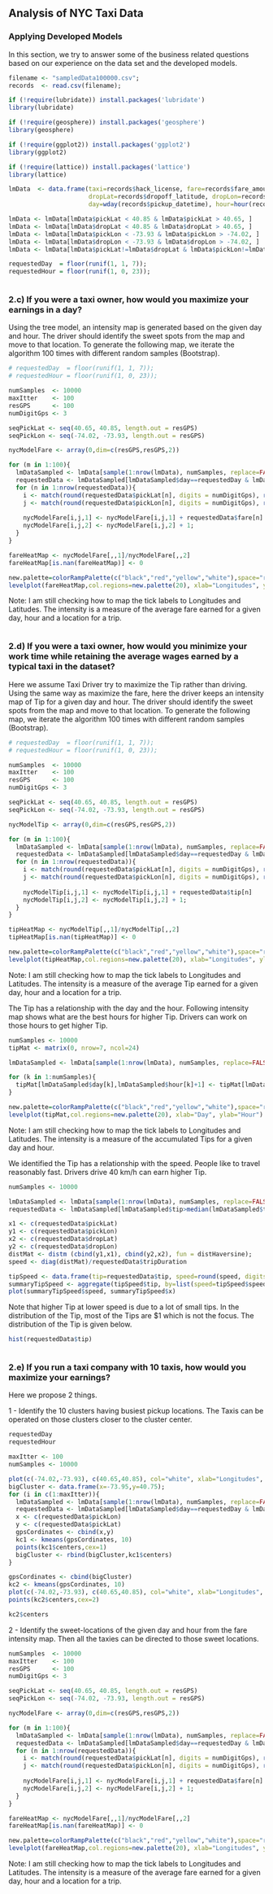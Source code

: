 
<div itemscope>
  <h2>Analysis of NYC Taxi Data</h1>
  <span><h3>Applying Developed Models</h3></span>
</div>

In this section, we try to answer some of the business related questions based on our experience on the data set and the developed models.

```{r}
filename <- "sampledData100000.csv";
records  <- read.csv(filename);

if (!require(lubridate)) install.packages('lubridate')
library(lubridate)

if (!require(geosphere)) install.packages('geosphere')
library(geosphere)

if (!require(ggplot2)) install.packages('ggplot2')
library(ggplot2)

if (!require(lattice)) install.packages('lattice')
library(lattice)
```

```{r}
lmData  <- data.frame(taxi=records$hack_license, fare=records$fare_amount, tip=records$tip_amount, tripDuration=records$trip_time_in_secs, pickLat=records$pickup_latitude, pickLon=records$pickup_longitude, 
                      dropLat=records$dropoff_latitude, dropLon=records$dropoff_longitude,
                      day=wday(records$pickup_datetime), hour=hour(records$pickup_datetime))

lmData <- lmData[lmData$pickLat < 40.85 & lmData$pickLat > 40.65, ]
lmData <- lmData[lmData$dropLat < 40.85 & lmData$dropLat > 40.65, ]
lmData <- lmData[lmData$pickLon < -73.93 & lmData$pickLon > -74.02, ]
lmData <- lmData[lmData$dropLon < -73.93 & lmData$dropLon > -74.02, ]
lmData <- lmData[lmData$pickLat!=lmData$dropLat & lmData$pickLon!=lmData$dropLon, ]

requestedDay  = floor(runif(1, 1, 7));
requestedHour = floor(runif(1, 0, 23));
```

<div id="bg">
  <img src="./img/breakSec.png" alt="">
</div>

<span><h3>
2.c) If you were a taxi owner, how would you maximize your earnings in a day?
</h3></span>

Using the tree model, an intensity map is generated based on the given day and hour. The driver should identify the sweet spots from the map and move to that location. To generate the following map, we iterate the algorithm 100 times with different random samples (Bootstrap).

```{R}
# requestedDay  = floor(runif(1, 1, 7));
# requestedHour = floor(runif(1, 0, 23));

numSamples  <- 10000
maxItter    <- 100
resGPS      <- 100
numDigitGps <- 3

seqPickLat <- seq(40.65, 40.85, length.out = resGPS)
seqPickLon <- seq(-74.02, -73.93, length.out = resGPS)

nycModelFare <- array(0,dim=c(resGPS,resGPS,2))

for (m in 1:100){
  lmDataSampled <- lmData[sample(1:nrow(lmData), numSamples, replace=FALSE),]
  requestedData <- lmDataSampled[lmDataSampled$day==requestedDay & lmDataSampled$hour==requestedHour, ]
  for (n in 1:nrow(requestedData)){
    i <- match(round(requestedData$pickLat[n], digits = numDigitGps), round(seqPickLat, digits = numDigitGps))       
    j <- match(round(requestedData$pickLon[n], digits = numDigitGps), round(seqPickLon, digits = numDigitGps))    
    
    nycModelFare[i,j,1] <- nycModelFare[i,j,1] + requestedData$fare[n]
    nycModelFare[i,j,2] <- nycModelFare[i,j,2] + 1;
  }
}

fareHeatMap <- nycModelFare[,,1]/nycModelFare[,,2]
fareHeatMap[is.nan(fareHeatMap)] <- 0

new.palette=colorRampPalette(c("black","red","yellow","white"),space="rgb") 
levelplot(fareHeatMap,col.regions=new.palette(20), xlab="Longitudes", ylab="Latitudes")
```

Note: I am still checking how to map the tick labels to Longitudes and Latitudes. The intensity is a measure of the average fare earned for a given day, hour and a location for a trip.

<div id="bg">
  <img src="./img/breakSec.png" alt="">
</div>

<span><h3>
2.d) If you were a taxi owner, how would you minimize your work time while retaining the average wages earned by a typical taxi in the dataset?
</h3></span>

Here we assume Taxi Driver try to maximize the Tip rather than driving. Using the same way as maximize the fare, here the driver keeps an intensity map of Tip for a given day and hour. The driver should identify the sweet spots from the map and move to that location. To generate the following map, we iterate the algorithm 100 times with different random samples (Bootstrap).

```{R}
# requestedDay  = floor(runif(1, 1, 7));
# requestedHour = floor(runif(1, 0, 23));

numSamples  <- 10000
maxItter    <- 100
resGPS      <- 100
numDigitGps <- 3

seqPickLat <- seq(40.65, 40.85, length.out = resGPS)
seqPickLon <- seq(-74.02, -73.93, length.out = resGPS)

nycModelTip <- array(0,dim=c(resGPS,resGPS,2))

for (m in 1:100){
  lmDataSampled <- lmData[sample(1:nrow(lmData), numSamples, replace=FALSE),]
  requestedData <- lmDataSampled[lmDataSampled$day==requestedDay & lmDataSampled$hour==requestedHour, ]
  for (n in 1:nrow(requestedData)){
    i <- match(round(requestedData$pickLat[n], digits = numDigitGps), round(seqPickLat, digits = numDigitGps))       
    j <- match(round(requestedData$pickLon[n], digits = numDigitGps), round(seqPickLon, digits = numDigitGps))    
    
    nycModelTip[i,j,1] <- nycModelTip[i,j,1] + requestedData$tip[n]
    nycModelTip[i,j,2] <- nycModelTip[i,j,2] + 1;
  }
}

tipHeatMap <- nycModelTip[,,1]/nycModelTip[,,2]
tipHeatMap[is.nan(tipHeatMap)] <- 0

new.palette=colorRampPalette(c("black","red","yellow","white"),space="rgb") 
levelplot(tipHeatMap,col.regions=new.palette(20), xlab="Longitudes", ylab="Latitudes")
```

Note: I am still checking how to map the tick labels to Longitudes and Latitudes. The intensity is a measure of the average Tip earned for a given day, hour and a location for a trip.

The Tip has a relationship with the day and the hour. Following intensity map shows what are the best hours for higher Tip. Drivers can work on those hours to get higher Tip.

```{R}
numSamples <- 10000
tipMat <- matrix(0, nrow=7, ncol=24)

lmDataSampled <- lmData[sample(1:nrow(lmData), numSamples, replace=FALSE),]

for (k in 1:numSamples){
  tipMat[lmDataSampled$day[k],lmDataSampled$hour[k]+1] <- tipMat[lmDataSampled$day[k],lmDataSampled$hour[k]+1] + lmDataSampled$tip[k]
}

new.palette=colorRampPalette(c("black","red","yellow","white"),space="rgb") 
levelplot(tipMat,col.regions=new.palette(20), xlab="Day", ylab="Hour")
```

Note: I am still checking how to map the tick labels to Longitudes and Latitudes. The intensity is a measure of the accumulated Tips for a given day and hour.

We identified the Tip has a relationship with the speed. People like to travel reasonably fast. Drivers drive 40 km/h can earn higher Tip.

```{R}
numSamples <- 10000

lmDataSampled <- lmData[sample(1:nrow(lmData), numSamples, replace=FALSE),]
requestedData <- lmDataSampled[lmDataSampled$tip>median(lmDataSampled$tip), ]

x1 <- c(requestedData$pickLat)
y1 <- c(requestedData$pickLon)
x2 <- c(requestedData$dropLat)
y2 <- c(requestedData$dropLon)
distMat <- distm (cbind(y1,x1), cbind(y2,x2), fun = distHaversine);
speed <- diag(distMat)/requestedData$tripDuration

tipSpeed <- data.frame(tip=requestedData$tip, speed=round(speed, digits = 1))
summaryTipSpeed <- aggregate(tipSpeed$tip, by=list(speed=tipSpeed$speed), FUN=mean)
plot(summaryTipSpeed$speed, summaryTipSpeed$x)
```

Note that higher Tip at lower speed is due to a lot of small tips. In the distribution of the Tip, most of the Tips are $1 which is not the focus. The distribution of the Tip is given below.

```{R}
hist(requestedData$tip)
```

<div id="bg">
  <img src="./img/breakSec.png" alt="">
</div>

<span><h3>
2.e) If you run a taxi company with 10 taxis, how would you maximize your earnings?
</h3></span>

Here we propose 2 things.

1 - Identify the 10 clusters having busiest pickup locations. The Taxis can be operated on those clusters closer to the cluster center.

```{R}
requestedDay
requestedHour

maxItter <- 100
numSamples <- 10000

plot(c(-74.02,-73.93), c(40.65,40.85), col="white", xlab="Longitudes", ylab="Latitudes")
bigCluster <- data.frame(x=-73.95,y=40.75);
for (i in c(1:maxItter)){
  lmDataSampled <- lmData[sample(1:nrow(lmData), numSamples, replace=FALSE),]
  requestedData <- lmDataSampled[lmDataSampled$day==requestedDay & lmDataSampled$hour==requestedHour, ]
  x <- c(requestedData$pickLon)
  y <- c(requestedData$pickLat)
  gpsCordinates <- cbind(x,y)
  kc1 <- kmeans(gpsCordinates, 10)
  points(kc1$centers,cex=1)
  bigCluster <- rbind(bigCluster,kc1$centers)
}

gpsCordinates <- cbind(bigCluster)
kc2 <- kmeans(gpsCordinates, 10)
plot(c(-74.02,-73.93), c(40.65,40.85), col="white", xlab="Longitudes", ylab="Latitudes")
points(kc2$centers,cex=2)

kc2$centers
```

2 - Identify the sweet-locations of the given day and hour from the fare intensity map. Then all the taxies can be directed to those sweet locations.

```{R}
numSamples  <- 10000
maxItter    <- 100
resGPS      <- 100
numDigitGps <- 3

seqPickLat <- seq(40.65, 40.85, length.out = resGPS)
seqPickLon <- seq(-74.02, -73.93, length.out = resGPS)

nycModelFare <- array(0,dim=c(resGPS,resGPS,2))

for (m in 1:100){
  lmDataSampled <- lmData[sample(1:nrow(lmData), numSamples, replace=FALSE),]
  requestedData <- lmDataSampled[lmDataSampled$day==requestedDay & lmDataSampled$hour==requestedHour, ]
  for (n in 1:nrow(requestedData)){
    i <- match(round(requestedData$pickLat[n], digits = numDigitGps), round(seqPickLat, digits = numDigitGps))       
    j <- match(round(requestedData$pickLon[n], digits = numDigitGps), round(seqPickLon, digits = numDigitGps))    
    
    nycModelFare[i,j,1] <- nycModelFare[i,j,1] + requestedData$fare[n]
    nycModelFare[i,j,2] <- nycModelFare[i,j,2] + 1;
  }
}

fareHeatMap <- nycModelFare[,,1]/nycModelFare[,,2]
fareHeatMap[is.nan(fareHeatMap)] <- 0

new.palette=colorRampPalette(c("black","red","yellow","white"),space="rgb") 
levelplot(fareHeatMap,col.regions=new.palette(20), xlab="Longitudes", ylab="Latitudes")
```

Note: I am still checking how to map the tick labels to Longitudes and Latitudes. The intensity is a measure of the average fare earned for a given day, hour and a location for a trip.

<div id="bg">
  <img src="./img/break.png" alt="">
</div>
 
